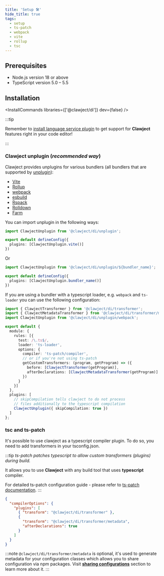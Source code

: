 ```yaml
---
title: 'Setup 🛠'
hide_title: true
tags:
  - setup
  - ts-patch
  - webpack
  - vite
  - rollup
  - tsc
---
```


## Prerequisites
  - Node.js version 18 or above
  - TypeScript version 5.0 – 5.5

## Installation


<InstallCommands
  libraries={['@clawject/di']}
  dev={false}
/>

:::tip

Remember to [install language service plugin](./language-service) to get support for **Clawject** features right in your code editor!

:::

### Clawject unplugin (*recommended way*)

Clawject provides unplugins for various bundlers (all bundlers that are supported by [unplugin](https://unplugin.unjs.io/)):
- [Vite](https://vitejs.dev/)
- [Rollup](https://rollupjs.org/)
- [webpack](https://webpack.js.org/)
- [esbuild](https://esbuild.github.io/)
- [Rspack](https://rspack.dev/)
- [Rolldown](https://rolldown.rs/)
- [Farm](https://www.farmfe.org/)

You can import unplugin in the following ways:
```ts
import ClawjectUnplugin from '@clawject/di/unplugin';

export default defineConfig({
  plugins: [ClawjectUnplugin.vite()]
})
```
Or
```ts
import ClawjectUnplugin from '@clawject/di/unplugin/${bundler_name}';

export default defineConfig({
  plugins: [ClawjectUnplugin.bundler_name()]
})
```

If you are using a bundler with a typescript loader, e.g. `webpack` and `ts-loader` you can use the following configuration:

```ts title="webpack.config.js"
import { ClawjectTransformer } from '@clawject/di/transformer';
import { ClawjectMetadataTransformer } from '@clawject/di/transformer/metadata';
import ClawjectUnplugin from '@clawject/di/unplugin/webpack';

export default {
  module: {
    rules: [{
      test: /\.ts$/,
      loader: 'ts-loader',
      options: {
        compiler: 'ts-patch/compiler',
        // or if you're not using ts-patch
        getCustomTransformers: (program, getProgram) => ({
          before: [ClawjectTransformer(getProgram)],
          afterDeclarations: [ClawjectMetadataTransformer(getProgram)]
        })
      }
    }]
  },
  plugins: [
    // skipCompilation tells clawject to do not process
    // files additionally to the typescript compilation
    ClawjectUnplugin({ skipCompilation: true })
  ]
};
```

### tsc and ts-patch

It's possible to use clawject as a typescript compiler plugin.
To do so, you need to add transformers in your tsconfig.json.

:::tip
*ts-patch patches typescript to allow custom transformers (plugins) during build.*

It allows you to use **Clawject** with any build tool that uses **typescript** compiler.

For detailed ts-patch configuration guide - please refer to [ts-patch documentation](https://github.com/nonara/ts-patch#readme).
:::

```json title="tsconfig.json"
{
  "compilerOptions": {
    "plugins": [
      { "transform": "@clawject/di/transformer" },
      {
        "transform": "@clawject/di/transformer/metadata",
        "afterDeclarations": true
      }
    ]
  }
}
```

:::note
`@clawject/di/transformer/metadata` is optional, it's used to generate metadata for your configuration classes which allows you to share configuration via npm packages.
Visit [**sharing configurations**](./guides/sharing-configurations) section to learn more about it.
:::
